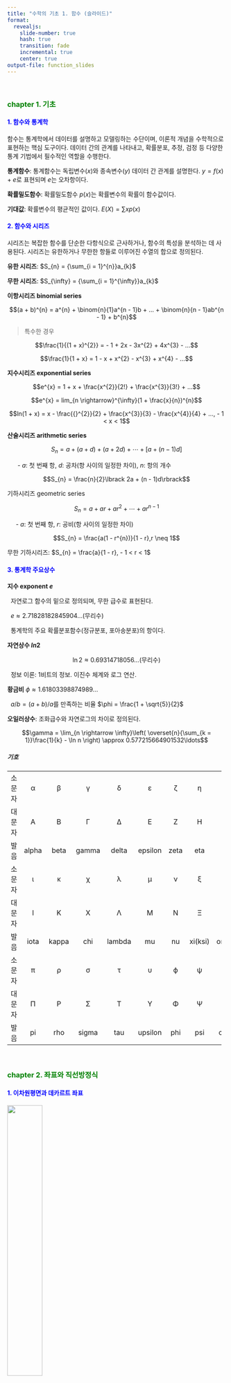 ```yaml
---
title: "수학의 기초 1. 함수 (슬라이드)"
format:
  revealjs:
    slide-number: true
    hash: true
    transition: fade
    incremental: true
    center: true
output-file: function_slides
---
```


<br>

### <span style="color:green">chapter 1. 기초</span>

#### <span style="color:blue"> 1. 함수와 통계학</span>

함수는 통계학에서 데이터를 설명하고 모델링하는 수단이며, 이론적 개념을 수학적으로 표현하는 핵심 도구이다. 데이터 간의 관계를 나타내고, 확률분포, 추정, 검정 등 다양한 통계 기법에서 필수적인 역할을 수행한다.

**통계함수**: 통계함수는 독립변수($x$)와 종속변수($y$) 데이터 간 관계를 설명한다. $y = f(x) + e$로 표현되며 $e$는 오차항이다.

**확률밀도함수**: 확률밀도함수 $p(x)$는 확률변수의 확률이 함수값이다.

**기대값**: 확률변수의 평균적인 값이다. $E(X) = \sum xp(x)$

#### <span style="color:blue"> 2. 함수와 시리즈</span>

시리즈는 복잡한 함수를 단순한 다항식으로 근사하거나, 함수의 특성을 분석하는 데 사용된다. 시리즈는 유한하거나 무한한 항들로 이루어진 수열의 합으로 정의된다.

**유한 시리즈**: $S_{n} = {\sum_{i = 1}^{n}}a_{k}$

**무한 시리즈**: $S_{\infty} = {\sum_{i = 1}^{\infty}}a_{k}$

**이항시리즈 binomial series**

$$(a + b)^{n} = a^{n} + \binom{n}{1}a^{n - 1}b + ... + \binom{n}{n - 1}ab^{n - 1} + b^{n}$$

> 특수한 경우 

$$\frac{1}{(1 + x)^{2}} = - 1 + 2x - 3x^{2} + 4x^{3} - ...$$ 

$$\frac{1}{1 + x} = 1 - x + x^{2} - x^{3} + x^{4} - ...$$

**지수시리즈 exponential series**

$$e^{x} = 1 + x + \frac{x^{2}}{2!} + \frac{x^{3}}{3!} + ...$$

$$e^{x} = lim_{n \rightarrow}^{\infty}(1 + \frac{x}{n})^{n}$$

$$ln(1 + x) = x - \frac{{}^{2}}{2} + \frac{x^{3}}{3} - \frac{x^{4}}{4} + ..., - 1 < x < 1$$

**산술시리즈 arithmetic series**

$$S_{n} = a + (a + d) + (a + 2d) + \cdots + \lbrack a + (n - 1)d\rbrack$$

&nbsp; &nbsp; &nbsp; - $a$: 첫 번째 항, $d$: 공차(항 사이의 일정한 차이), $n$: 항의 개수

$$S_{n} = \frac{n}{2}\lbrack 2a + (n - 1)d\rbrack$$

기하시리즈 geometric series

$$S_{n} = a + ar + ar^{2} + \cdots + ar^{n - 1}$$

&nbsp; &nbsp; &nbsp;- $a$: 첫 번째 항, $r$: 공비(항 사이의 일정한 차이)

$$S_{n} = \frac{a(1 - r^{n})}{1 - r},r \neq 1$$

무한 기하시리즈: $S_{n} = \frac{a}{1 - r}, - 1 < r < 1$

#### <span style="color:blue"> 3. 통계학 주요상수</span>

**지수 exponent $e$**

&nbsp; 자연로그 함수의 밑으로 정의되며, 무한 급수로 표현된다.

&nbsp; $e \approx 2.71828182845904\ldots$(무리수)

&nbsp; 통계학의 주요 확률분포함수(정규분포, 포아송분포)의 항이다.

**자연상수 $ln2$**

$$\ln 2 \approx 0.69314718056\ldots \text{(무리수)}$$

&nbsp; 정보 이론: 1비트의 정보. 이진수 체계와 로그 연산.

**황금비** $\phi \approx 1.61803398874989\ldots$

&nbsp; $a/b = (a + b)/a$를 만족하는 비율 $\phi = \frac{1 + \sqrt{5}}{2}$

**오일러상수**: 조화급수와 자연로그의 차이로 정의된다.

$$\gamma = \lim_{n \rightarrow \infty}\left( \overset{n}{\sum_{k = 1}}\frac{1}{k} - \ln n \right) \approx 0.577215664901532\ldots$$

##### 기호

  -------- ------- ------- -------- -------- --------- ------- --------- ---------
   소문자     α       β       γ        δ         ε        ζ        η         θ

   대문자     Α       Β       Γ        Δ         Ε        Ζ        Η         Θ

    발음    alpha   beta    gamma    delta    epsilon   zeta      eta      theta

   소문자     ι       κ       χ        λ         μ        ν        ξ         ο

   대문자     Ι       Κ       Χ        Λ         Μ        Ν        Ξ         Ο

    발음    iota    kappa    chi     lambda     mu       nu     xi(ksi)   omicron

   소문자     π       ρ       σ        τ         υ        ϕ        ψ         ω

   대문자     Π       Ρ       Σ        Τ         Υ        Φ        Ψ         Ω

    발음     pi      rho    sigma     tau     upsilon    phi      psi      omega
  -------- ------- ------- -------- -------- --------- ------- --------- ---------

<br>

### <span style="color:green">chapter 2. 좌표와 직선방정식</span>

#### <span style="color:blue"> 1. 이차원평면과 데카르트 좌표</span>

![](images/데카르트.png){fig-align="center" width="40%"}

이차원 평면에서 모든 점은 숫자 좌표로 coordinate 표현할 수 있으며,
점들의 집합으로 이루어진 선이나 곡선은 좌표방정식으로 나타낼 수 있다.
이를 위해 이차원 평면에는 두 개의 직선이 설정된다.. 수평선인 $x$-축
axis과 수직선인 $y$-축이다. 이 두 직선은 원점에서 직각으로 교차하며,
원점은 두 축의 기준점이 된다.

원점을 기준으로 $x$-축에서 $a$만큼, $y$-축에서 $b$만큼 떨어진 점의
좌표는 $(a,b)$로 표기된다. 이러한 표기 방식은 데카르트 좌표라고 한다.
여기서 $a$와 $b$는 각각 $x$-좌표와 $y$-좌표를 나타내며, 이 값들은 모두
실수 값으로 구성된다.

데카르트 Cartesian 좌표계는 이차원 평면에서 점의 위치를 명확하고
직관적으로 나타내는 데 사용되며, 수학적 분석 및 응용의 기초가 된다. 이를
활용하면 점, 선, 곡선, 그리고 다양한 기하학적 형태를 방정식으로
표현하고, 이를 통해 여러 문제를 해결할 수 있다.

#### <span style="color:blue"> 2. 직선과 증가</span>

##### 직선

두 점을 가장 짧은 거리로 연결하는 선을 직선이라고 한다. 직선은 두 점
사이의 최단 경로로 정의되며, 그 위에는 무수히 많은 점이 존재한다.
좌표평면에서 직선은 중요한 기하학적 구조로, 점과 점 사이의 관계를
나타내는 기본 도구이다.

##### 증가량 (Increment)

![](images/증가량.png){fig-align="center" width="40%"}

좌표평면에서 두 점 $(x_{1},y_{1})$과 $(x_{2},y_{2})$의 이동을 고려할 때,
x-좌표와 y-좌표의 변화량을 각각 증가량이라고 한다.

x-좌표의 증가량: $\Delta x = x_{2} - x_{1}$

y-좌표의 증가량: $\Delta y = y_{2} - y_{1}$

증가량의 부호와 크기는 두 점의 좌표 차이에 의해 결정되며, x-좌표나
y-좌표의 변화 방향을 나타낸다.

##### 기울기 slope

증가량은 두 점을 지나는 직선의 기울기를 계산하는 데 활용된다. 기울기 m은
두 점 사이의 x-좌표의 증가량에 대한 y-좌표의 증가량의 비율로 정의되며,
다음과 같은 식으로 표현된다:

$$m = \frac{\Delta y}{\Delta x} = \frac{y_{2} - y_{1}}{x_{2} - x_{1}},\Delta x \neq 0$$

&nbsp; &nbsp; - $m > 0$: 직선이 오른쪽으로 올라간다.

&nbsp; &nbsp; - $m < 0$: 직선이 오른쪽으로 내려간다.

&nbsp; &nbsp; - $m = 0$: 직선이 수평이다.

&nbsp; &nbsp; - $m$이 정의되지 않음 ($\Delta x = 0$): 직선이 수직이다.

##### 수평 parallel과 수직 perpendicular

두 직선 $L_{1}$과 $L_{2}$의 기울기가 동일하면, 즉 $m_{1} = m_{2}$이면 두
직선은 서로 평행 하다고 한다. 이 경우, 두 직선은 교차하지 않으며, 동일한
방향으로 뻗어 있다.

두 직선 $L_{1}$과 $L_{3}$의 기울기의 곱이 -1이면, 즉
$m_{1} \cdot m_{2} = - 1$이면 두 직선은 서로 수직하다고 한다. 이는 두
직선이 교차할 때 $90^{\circ}$의 각을 이루는 경우이다.

##### 3. 직선 방정식 linear equation

직선 방정식은 직선 위의 모든 점의 좌표를 만족하며, 직선 이외의 점의
좌표에서는 만족하지 않는 방정식이다. 좌표평면에서 직선은 절편
intercept과 기울기 slope를 이용해 다음과 같은 일반적인 형태로 표현된다.
$y = bx + a$

- $b$: 직선의 기울기, $a$: y-축과 교차하는 절편

##### 직선 구성요소

기울기 $b$는 직선이 얼마나 가파르게 증가하거나 감소하는지를 나타내며,
x-좌표의 변화량에 대한 y-좌표의 변화량의 비율로 정의된다:

$$b = \frac{\Delta y}{\Delta x}$$

&nbsp; &nbsp; - b \> 0: 직선이 오른쪽으로 올라간다.

&nbsp; &nbsp; - b \< 0: 직선이 오른쪽으로 내려간다.

&nbsp; &nbsp; - b = 0: 직선이 수평이다.

절편 a는 직선이 y-축과 만나는 점의 y-좌표를 나타낸다. x = 0일 때, 직선
방정식에서 y = a가 된다.

##### 수평선 horizontal line

기울기 b = 0인 경우, 직선은 수평선이 된다. 이러한 직선의 방정식은
$y = a$이다. 이 직선은 x-축과 평행하며, y-축 상에서 y = a를 지난다.

##### 수직선 vertical line

y-축과 평행한 직선의 방정식으로 $x = c$이다. 이 직선은 x-축과 x = c에서
교차한다. 기울기가 정의되지 않으며, 수직선은 y-축과 항상 평행하다.

<br>

### <span style="color:green">chapter 3. 함수란?</span>

#### <span style="color:blue"> 1. 함수 정의</span>

함수는 두 집합 사이의 특정 규칙에 따라 값을 대응시키는 관계를 나타낸다.
함수는 정의역과 치역으로 구성되며, 정의역의 각 원소에 대해 치역의 단
하나의 원소만 대응된다. 이를 통해 y가 x에 의해 결정된다고 표현하며,
수학적으로 다음과 같이 나타낸다. $y = f(x)$

이는 ["]{dir="rtl"}y는 x의 함수이다"라고 읽는다.

![](images/함수1.png)

**정의역 domain**: 정의역은 함수에서 x가 가질 수 있는 값들의 집합을 말한다. 즉, 함수 f(x)가 유효하게 정의될 수 있는 모든 입력값의 집합이다.

**치역 range**: 치역은 함수가 출력할 수 있는 값들의 집합이다. 정의역의 원소 x가 함수 f를
통해 출력되는 값 y = f(x)의 모임이 치역이다.

**대응 규칙**: 함수는 정의역의 각 원소를 치역의 한 원소에 대응시키는 규칙을 가지고
있다. 각 정의역의 값 x는 치역에서 정확히 하나의 값 y에 대응해야 한다. (2)번은 동일 x-값에 대하여 2개 y-값이 대응되므로 함수가 아니고 다른 모든
것은 함수이다.

![](images/함수2.png){fig-align="center"}

#### <span style="color:blue"> 2. 우함수와 기함수 </span>

**우함수 even function**: 함수 $f(x)$가 다음 조건을 만족하면 우함수라 한다.

$$f( - x) = f(x)\text{모든}x \in \text{정의역(domain)}$$

우함수는 y-축을 기준으로 대칭적이다. 즉, 그래프의 왼쪽 부분을 y-축을 따라 접으면 오른쪽 부분과 정확히 일치한다.

**기함수 odd function**: 함수 $f(x)$가 다음 조건을 만족하면 기함수라 정의한다.

$$f( - x) = - f(x)\text{모든}x \in \text{정의역(domain)}$$

기함수는 원점을 기준으로 대칭적이다. 즉, 그래프를 원점을 중심으로 180° 회전시키면 동일한 모양이 된다.


#### <span style="color:blue"> 3. 함수 종류</span>

##### \(1) 함성함수 Composite Function

합성함수는 두 함수 f(x)와 g(x)가 주어졌을 때, 함수 g(x)의 출력값이 함수
f(x)의 입력값으로 사용되는 새로운 함수이다. 이를 다음과 같이 나타낸다.
$(f \circ g)(x) = f(g(x))$

&nbsp; &nbsp; - g(x): 먼저 적용되는 함수.

&nbsp; &nbsp; - f(x): g(x)의 출력값을 입력값으로 사용하는 함수.

&nbsp; &nbsp; - $(f \circ g)(x)$: f(x)와 g(x)의 합성함수.

합성함수 $(f \circ g)(x)$의 정의역은 g(x)와 f(x)가 동시에 유효하게
정의되는 입력값으로 구성된다. 즉, x는 g(x)의 정의역에 속하고, g(x)의
출력값은 f(x)의 정의역에 속해야 한다.

$(f \circ g)(x)$는 다음 두 단계를 거친다:

&nbsp; &nbsp; - 먼저 x에 대해 g(x)를 계산하고 그런 다음, f(x)에 g(x)를 대입하여 f(g(x))를 계산한다.

$$f(x) = 2x + 1,g(x) = x^{2}$$

$$f(g(x)) = f(x^{2}) = 2x^{2} + 1$$

$$g(f(x)) = g(2x + 1) = (2x + 1)^{2}$$

##### \(2) 절대값 함수

숫자 x의 절대값(absolute value)은 x의 크기(거리를 나타냄)를 의미하며,
항상 0 이상의 값을 가진다. 절대값은 다음과 같이 정의된다.

$$|x| = \{\begin{matrix}
x, & \text{if}x \geq 0 \\
 - x, & \text{if}x < 0
\end{matrix}$$

절대값은 숫자 x와 0 사이의 거리로 해석된다. 절대값의 결과는 항상
양수이거나 0이다.

##### \(3) 정수함수 integer function

정수 함수는 숫자 x를 넘지 않는 최대 정수를 반환하는 함수이다. 이를
바닥함수 floor function라고도 하며, 다음과 같이 정의된다.

$$\lfloor x\rfloor = \text{최대 정수}n\text{such that}n \leq x$$

&nbsp; &nbsp; - $\lfloor x\rfloor$: x를 넘지 않는 가장 큰 정수.

&nbsp; &nbsp; - $\lfloor x\rfloor$는 항상 $n \leq x < n + 1$을 만족한다.

#### <span style="color:blue"> 4. 함수의 사칙연산</span>

두 함수 f(x)와 g(x)가 주어졌을 때, 이들 함수에 대해 덧셈, 뺄셈, 곱셈,
나눗셈과 같은 사칙연산을 정의할 수 있다. 각 연산은 정의역에서 두 함수의
값에 기반하여 계산된다.

**함수의 덧셈/뺄셈**: $$(f \pm g)(x) = f(x) \pm g(x)$$

- 정의역: f(x)와 g(x)가 동시에 정의된 구간.

- 결과: f(x)의 값과 g(x)의 값을 더한(뺀) 결과.

**함수의 곱셈**: $$(f \cdot g)(x) = f(x) \cdot g(x)$$

- 정의역: f(x)와 g(x)가 동시에 정의된 구간.

- 결과: f(x)와 g(x)의 값을 곱한 결과.

**함수의 나눗셈**: $$\left( \frac{f}{g} \right)(x) = \frac{f(x)}{g(x)},g(x) \neq 0$$

- 정의역: f(x)와 g(x)가 동시에 정의되고, $g(x) \neq 0$인 구간.

- 결과: f(x)의 값을 g(x)의 값으로 나눈 결과.

### <span style="color:green">chapter 4. 함수의 응용 및 극한</span>

#### <span style="color:blue"> 1. 함수의 통계 응용</span>

##### \(1) 확률밀도함수 $f(x)$

연속형확률변수의 분포를 나타내는 함수로, 특정 구간 내에서 값이 나타날
확률의 상대적인 가능성을 표현한다.

&nbsp; &nbsp; - 확률밀도함수 정의: $f(x) \geq 0,\int_{- \infty}^{\infty}f(x)dx = 1$

&nbsp; &nbsp; - 정규분포의 확률밀도함수:
  $f(x) = \frac{1}{\sqrt{2\pi\sigma^{2}}}e^{- \frac{(x - \mu)^{2}}{2\sigma^{2}}}$

&nbsp; &nbsp; - 데이터의 분포, 확률 계산 $P(a \leq X \leq b) = \int_{a}^{b}f(x)dx$

##### \(2) 누적확률밀도함수

확률변수가 특정 값 이하일 확률을 나타내는 함수이다.

- 누적확률밀도함수 정의:
  $F(x) = P(X \leq x) = \int_{- \infty}^{x}f(t)dt$

- 정규분포 CDF:
  $F(x) = \frac{1}{2}\left\lbrack 1 + \text{erf}\left( \frac{x - \mu}{\sqrt{2}\sigma} \right) \right\rbrack$

- 분위수 결정: $P(X \leq x_{p}) = p$ 만족하는 $X_{p}$를 찾음.

##### \(3) 회귀모형

함수는 독립변수와 종속변수 간의 관계를 모델링하는 데 사용된다.
회귀모형은 함수 형태로 데이터의 추세를 설명한다.

&nbsp; &nbsp; - 선형회귀: $y = \beta_{0} + \beta_{1}x + \epsilon$

&nbsp; &nbsp; - 비선형 회귀: $y = ae^{bx} + \epsilon$

&nbsp; &nbsp; - 변수 간 관계 분석, 예측 모델 구축

##### \(4) 생존분석

생존분석에서는 생존시간 분포를 분석하는 데 함수가 사용된다.

- 생존survival 함수: $S(t) = P(T > t) = 1 - F(t)$

- 위험hazard 함수: $h(t) = \frac{f(t)}{S(t)}$

- 제품 수명 분석, 의료 데이터에서 생존 확률 평가

##### \(5) 시계열분석

함수는 시간에 따른 데이터의 변화를 모델링하고 분석하는 데 사용된다.

- 자기회귀 모델:
  $X_{t} = \phi_{1}X_{t - 1} + \phi_{2}X_{t - 2} + \cdots + \epsilon_{t}$

- 주식 시장 예측, 온도 변화 모델링.

##### \(6) 함수와 몬테카를로 시뮬레이션

함수는 확률 분포로부터 난수를 생성하여 복잡한 통계 문제를 해결하는 데
사용된다.

- $\pi$ 값 추정:
  $f(x) = \sqrt{1 - x^{2}},\text{for}x \in \lbrack 0,1\rbrack$

#### <span style="color:blue"> 2. 함수의 극한</span>

##### \(1) 극한 정의

임의의 $\varepsilon > 0$가 주어졌을 때, 모든 $x$가 특정 값 $a$에 충분히
가까워질 때 $(0 < |x - a| < \delta),f(x)$가 특정 값 $L$에 가까워진다면,
함수 $f(x)$의 극한은 존재하며 그 극한값은 $L$이라고 정의한다. 이를
수학적으로 표현하면 $\lim_{x \rightarrow a}f(x) = L$ 이다.

- $\varepsilon$: $f(x)$와 $L$사이의 허용 오차.

- $\delta$: $x$와 $a$ 사이의 거리 제한.

**엄밀한 정의** 
($\varepsilon - \delta$정의)$\forall\varepsilon > 0,\exists\delta > 0\text{such that}0 < |x - a| < \delta \Longrightarrow |f(x) - L| < \varepsilon$이
의미는 $x$와 $a$에 충분히 가까워지면 $(|x - a| < \delta)$ 함수 $f(x)$의
값이 $L$에 충분히 가까워짐 $(|f(x) - L| < \varepsilon)$을 보장한다.

##### \(2) 함수값과 극한값

함수값 $f(a)$는 함수가 특정 점 $x = a$에서 실제로 가지는 값이다. 반면,
극한값 $\lim_{x \rightarrow a}f(x)$는 $x$가 $a$에 가까워질 때 $f(x)$가
수렴하는 값을 나타낸다. 함수값과 극한값은 다를 수 있으며, 함수가
$x = a$에서 정의되지 않아도 극한값은 존재할 수 있다.

**함수값 $f(a) = k$**: 함수가 $x = a$에서 정의되어 있다면 $f(a)$는 $k$, 특정 값을 가진다.

**극한값**: 극한값은 좌극한(left-hand limit)과 우극한(right-hand limit)에 따라
달라질 수 있다:

&nbsp; &nbsp; - 좌극한 $L_{2}$: $\lim_{x \rightarrow a^{-}}f(x) = L_{2}$

&nbsp; &nbsp; - 우극한 $L_{1}$: $\lim_{x \rightarrow a^{+}}f(x) = L_{1}$

&nbsp; &nbsp; - 전체 극한은 좌극한과 우극한이 동일할 때 존재한다,

##### \(3) 연속함수 정의

함수 $f(x)$가 $x = a$에서 연속하려면 다음 세 가지 조건을 모두 만족해야
한다:

&nbsp; 1\. $f(a)$가 정의되어 있어야 한다.

&nbsp; 2\. $\lim_{x \rightarrow a}f(x)$가 존재해야 한다.

&nbsp; 3\. 함수값과 극한값이 일치해야 한다. $\lim_{x \rightarrow a}f(x) = f(a)$

##### \(4) 극한 계산 규칙

**상수함수의 극한**: $\lim_{x \rightarrow a}c = c$, 상수 함수의 극한은 상수 자신이다.

**항등함수의 극한**: $$\lim_{x \rightarrow a}x = a$$

**선형성**: 극한 연산은 선형성을 가진다:

$$\lim_{x \rightarrow a}\lbrack f(x) \pm g(x)\rbrack = \lim_{x \rightarrow a}f(x) \pm \lim_{x \rightarrow a}g(x)$$

**곱셈**: 두 함수의 곱의 극한은 각 함수의 극한의 곱과 같다.

$$\lim_{x \rightarrow a}\lbrack f(x) \cdot g(x)\rbrack = \left( \lim_{x \rightarrow a}f(x) \right) \cdot \left( \lim_{x \rightarrow a}g(x) \right)$$

**나눗셈**: 두 함수의 나눗셈의 극한은 각 함수의 극한의 나눗셈과 같다 (분모가 0이
아닌 경우)

$$\lim_{x \rightarrow a}\frac{f(x)}{g(x)} = \frac{\lim_{x \rightarrow a}f(x)}{\lim_{x \rightarrow a}g(x)},\lim_{x \rightarrow a}g(x) \neq 0$$

**거듭제곱**

&nbsp; $\lim_{x \rightarrow a}\lbrack f(x)\rbrack^{n} = \left( \lim_{x \rightarrow a}f(x) \right)^{n}$,
여기서 $n$은 정수이다.

**루트**

&nbsp; $$\lim_{x \rightarrow a}\sqrt[n]{f(x)} = \sqrt[n]{\lim_{x \rightarrow a}f(x)},\text{if}\lim_{x \rightarrow a}f(x) \geq 0$$

**합성함수의 극한 (연쇄법칙)**: 만약 $g(x)$ 의 극한이 $a$로 접근할 때 $b$이고, $f(x)$가 $b$에서 연속이면

$\lim_{x \rightarrow a}f(g(x)) = f\left( \lim_{x \rightarrow a}g(x) \right)$
이다.

**L[']{dir="rtl"}Hôpital[']{dir="rtl"}s Rule의 정의**: 함수 f(x)와 g(x)가 x \\to a에서 각각 0/0 형태 또는 \\infty/\\infty
형태를 가지는 경우, 두 함수의 극한은 다음과 같이 계산할 수 있다:

$$\lim_{x \rightarrow a}\frac{f(x)}{g(x)} = \lim_{x \rightarrow a}\frac{f'(x)}{g'(x)},\text{if}\lim_{x \rightarrow a}\frac{f'(x)}{g'(x)}\text{exists.}$$

- 형태: $\frac{0}{0}$ 또는 $\frac{\infty}{\infty}$와 같은 불정형 형태를
  가져야 한다.

- 미분 가능성: $f(x)$와 $g(x)$는 $x \rightarrow a$에서 미분 가능해야
  한다.

- 분모의 도함수가 0이 아님: $g'(x) \neq 0$인 구간에서 적용 가능

- $\frac{0}{0}$ 형태:
  $\lim_{x \rightarrow 0}\frac{\sin(x)}{x} = \lim_{x \rightarrow 0}\frac{\cos(x)}{1} = \cos(0) = 1$

- $\frac{\infty}{\infty}$ 형태:
  $\lim_{x \rightarrow \infty}\frac{x}{e^{x}} = \lim_{x \rightarrow \infty}\frac{1}{e^{x}} = 0$

**무한대 있는 극한**: $x$가 무한대 $\infty$혹은 $- \infty$로 접근할 때 함수 $f(x)$의 극한을 구하는 규칙이다.

$$lim_{x \rightarrow \pm \infty}\frac{1}{x} = 0$$

$lim_{x \rightarrow \pm \infty}c = c$, $c$는 상수

함수가 분수의 형태를 가지면 분모의 가장 큰 $x$차수로 나누고 위의 규칙을
이용하면 된다.

**특정 함수의 극한**

- 지수 함수: $\lim_{x \rightarrow \infty}e^{- x} = 0$

- 삼각 함수: $\lim_{x \rightarrow 0}\frac{\sin(x)}{x} = 1$,
$\lim_{x \rightarrow 0}\frac{1 - \cos(x)}{x^{2}} = \frac{1}{2}$

- 로그 함수: $\lim_{x \rightarrow \infty}\ln(x) = \infty$

#### <span style="color:blue"> 3. 수렴 convergence</span>

**수렴의 정의**: 함수 $f(x)$ 또는 수열 $\{ a_{n}\}$가 특정 값에 수렴한다는 것은 극한값이 존재하며, 일정 값에 점점 가까워진다는 것을 의미한다.

**수열의 수렴**: 수열 $\{ a_{n}\}$이 $L$로 수렴한다면, 임의의 $\varepsilon > 0$에 대해 $n \geq N$ 일 때 다음 조건을 만족하는 $N$이 존재한다.

$|a_{n} - L| < \varepsilon$, 여기서 $L$은 수열의 극한값이다.

**함수의 수렴**: 함수 $f(x)$가 $L$로 수렴하면, $x \rightarrow a$에서
$\lim_{x \rightarrow a}f(x) = L$

**수렴의 성질**

- 수열이나 함수가 수렴하면 극한값은 유일하다.

- 수렴하는 함수나 수열은 경계값을 가지며, 점점 극한값에 가까워진다.

**극한과 수렴의 차이**

- 극한은 특정 값에 접근하는 경향을 나타내며, 함수나 수열이 특정 점에서 어떻게 동작 하는지 설명한다.

- 수렴은 극한값이 존재하고 일정 값에 점점 가까워지는 성질을 나타낸다.

#### <span style="color:blue"> 4. 확률수렴과 분포수렴</span>

##### \(1) 확률수렴 (Convergence in Probability)

확률변수의 열 $\{ X_{n}\}$이 확률변수 $X$에 확률수렴한다는 것은, 임의의
$\varepsilon > 0$에 대해 다음 조건을 만족하는 $n \rightarrow \infty$가
존재함을 의미한다.
$\lim_{n \rightarrow \infty}P(|X_{n} - X| \geq \varepsilon) = 0$

&nbsp; - 표기: $X_{n}\overset{P}{\rightarrow}X$

**해석**: 확률적으로 $|X_{n} - X|$가 작아질 가능성이 1에 가까워짐을 나타낸다. 즉,
$X_{n}$과 $X$가 점점 ["]{dir="rtl"}가까워진다"고 해석할 수 있다.

**성질**

- 확률수렴의 유일성: 극한값 $X$는 유일하다.

- 확률수렴과 함수: $X_{n}\overset{P}{\rightarrow}X$이고 $g(x)$가 연속
함수라면 $g(X_{n})\overset{P}{\rightarrow}g(X)$

**통계학 응용**: (추정량의 일치성) 추정량 ${\widehat{\theta}}_{n}$이 모수 $\theta$에 확률수렴하면 ${\widehat{\theta}}_{n}$은 일치추정량이다. 법칙의 수렴: 큰
수의 약법칙은 확률수렴으로 표현된다:

$${\overline{X}}_{n}\overset{P}{\rightarrow}\mu$$

##### \(2) 분포수렴 (Convergence in Distribution)

확률변수의 수열 $\{ X_{n}\}$이 확률변수 $X$에 분포수렴한다는 것은, 모든
연속점 $x$에서 누적분포함수(FDF) $F_{X_{n}}(x)$가 $F(x)$로 수렴함을
의미한다. $\lim_{n \rightarrow \infty}F_{X_{n}}(x) = F_{X}(x),\forall x$
$F_{X}(x)$에서 연속함수.

&nbsp; 표기: $X_{n}\overset{\mathcal{D}}{\rightarrow}X$

**해석**: 분포수렴은 $X_{n}$의 분포가 $X$의 분포로 점점 가까워지는 것을 의미한다.
개별적인 실현값이 아니라 분포 전체의 형태를 고려한다.

**성질**

- 연속성: 분포수렴은 누적분포함수의 연속점에서 정의된다.

- 함수와 분포수렴: $X_{n}\overset{\mathcal{D}}{\rightarrow}X$이고
    $g(x)$ 가 연속 함수라면 $g(X_{n})\overset{\mathcal{D}}{\rightarrow}g(X)$ 이다.

**응용**: 중심 극한 정리: 표본 평균이 정규분포로 수렴하는 현상은 분포수렴으로
나타낸다. $\sqrt{n}({\overline{X}}_{n} - \mu)\overset{\mathcal{D}}{\rightarrow}N(0,\sigma^{2})$

##### \(3) 확률수렴과 분포수렴의 관계

**확률수렴 → 분포수렴**

$$X_{n}\overset{P}{\rightarrow}X \Longrightarrow X_{n}\overset{\mathcal{D}}{\rightarrow}X$$

**분포수렴 ≠ 확률수렴**

&nbsp; 분포수렴이 확률수렴을 보장하지 않는다. 예를 들어,
$X_{n} \sim U( - n,n)$은 $X = 0$에 분포수렴하나 확률수렴하지 않는다.


